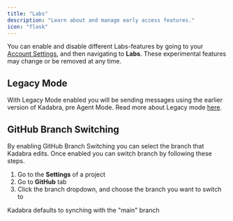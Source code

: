 ```yaml
---
title: "Labs"
description: "Learn about and manage early access features."
icon: "flask"
---
```


You can enable and disable different Labs-features by going to your [Account Settings](https://kadabra.dev/settings/account), and then navigating to **Labs**.
<Danger>
These experimental features may change or be removed at any time.
</Danger>

## Legacy Mode

With Legacy Mode enabled you will be sending messages using the earlier version of Kadabra, pre Agent Mode. Read more about Legacy mode [here](/features/modes#legacy-mode).

## GitHub Branch Switching
By enabling GitHub Branch Switching you can select the branch that Kadabra edits. Once enabled you can switch branch by following these steps.

1. Go to the **Settings** of a project
2. Go to **GitHub** tab
3. Click the branch dropdown, and choose the branch you want to switch to

<Note>
  Kadabra defaults to synching with the "main" branch
</Note>